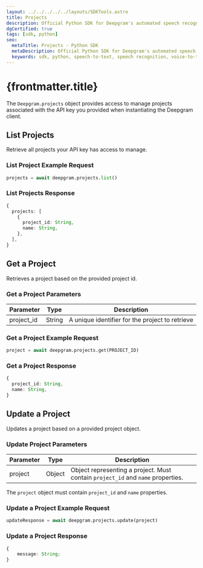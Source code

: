 ---
layout: ../../../../../layouts/SDKTools.astro
title: Projects
description: Official Python SDK for Deepgram's automated speech recognition APIs.
dgCertified: true
tags: [sdk, python]
seo:
  metaTitle: Projects - Python SDK
  metaDescription: Official Python SDK for Deepgram's automated speech recognition APIs.
  keywords: sdk, python, speech-to-text, speech recognition, voice-to-text
---

# {frontmatter.title}

The `Deepgram.projects` object provides access to manage projects associated
with the API key you provided when instantiating the Deepgram client.

## List Projects

Retrieve all projects your API key has access to manage.

### List Project Example Request

```python
projects = await deepgram.projects.list()
```

### List Projects Response

```ts
{
  projects: [
    {
      project_id: String,
      name: String,
    },
  ],
}
```

## Get a Project

Retrieves a project based on the provided project id.

### Get a Project Parameters

| Parameter  | Type   | Description                                     |
| ---------- | ------ | ----------------------------------------------- |
| project_id | String | A unique identifier for the project to retrieve |

### Get a Project Example Request

```python
project = await deepgram.projects.get(PROJECT_ID)
```

### Get a Project Response

```ts
{
  project_id: String,
  name: String,
}
```

## Update a Project

Updates a project based on a provided project object.

### Update Project Parameters

| Parameter | Type   | Description                                                                     |
| --------- | ------ | ------------------------------------------------------------------------------- |
| project   | Object | Object representing a project. Must contain `project_id` and `name` properties. |

<Panel type="info" title="Important Note">

The `project` object must contain `project_id` and `name` properties.

</Panel>

### Update a Project Example Request

```python
updateResponse = await deepgram.projects.update(project)
```

### Update a Project Response

```ts
{
	message: String;
}
```
